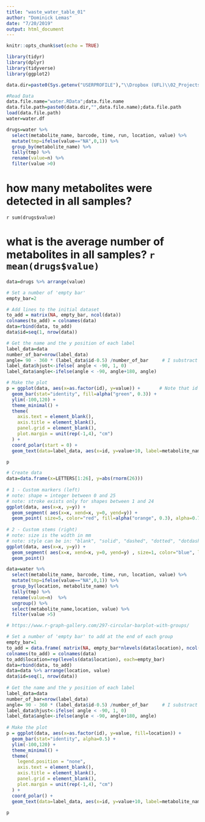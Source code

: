 ```yaml
---
title: "waste_water_table_01"
author: "Dominick Lemas"
date: "7/20/2019"
output: html_document
---
```


```r
knitr::opts_chunk$set(echo = TRUE)

library(tidyr)
library(dplyr)
library(tidyverse)
library(ggplot2)

data.dir=paste0(Sys.getenv("USERPROFILE"),"\\Dropbox (UFL)\\02_Projects\\WASTE_WATER\\2018_KY_Sep18\\");data.dir

#Read Data
data.file.name="water.RData";data.file.name
data.file.path=paste0(data.dir,"",data.file.name);data.file.path
load(data.file.path)
water=water.df
```


```r
drugs=water %>%
  select(metabolite_name, barcode, time, run, location, value) %>%
  mutate(tmp=ifelse(value=="NA",0,1)) %>%
  group_by(metabolite_name) %>%
  tally(tmp) %>%
  rename(value=n) %>%
  filter(value >0) 

```
# how many metabolites were detected in all samples?
`r sum(drugs$value)`

# what is the average number of metabolites in all samples? `r mean(drugs$value)`


```r

data=drugs %>% arrange(value)

# Set a number of 'empty bar'
empty_bar=2

# Add lines to the initial dataset
to_add = matrix(NA, empty_bar, ncol(data))
colnames(to_add) = colnames(data)
data=rbind(data, to_add)
data$id=seq(1, nrow(data))

# Get the name and the y position of each label
label_data=data
number_of_bar=nrow(label_data)
angle= 90 - 360 * (label_data$id-0.5) /number_of_bar     # I substract 0.5 because the letter must have the angle of the center of the bars. Not extreme right(1) or extreme left (0)
label_data$hjust<-ifelse( angle < -90, 1, 0)
label_data$angle<-ifelse(angle < -90, angle+180, angle)

# Make the plot
p = ggplot(data, aes(x=as.factor(id), y=value)) +       # Note that id is a factor. If x is numeric, there is some space between the first bar
  geom_bar(stat="identity", fill=alpha("green", 0.3)) +
  ylim(-100,120) +
  theme_minimal() +
  theme(
    axis.text = element_blank(),
    axis.title = element_blank(),
    panel.grid = element_blank(),
    plot.margin = unit(rep(-1,4), "cm") 
  ) +
  coord_polar(start = 0) + 
  geom_text(data=label_data, aes(x=id, y=value+10, label=metabolite_name, hjust=hjust), color="black", fontface="bold",alpha=0.6, size=2.5, angle= label_data$angle, inherit.aes = FALSE ) 

p

```

```r
# Create data
data=data.frame(x=LETTERS[1:26], y=abs(rnorm(26)))
 
# 1 - Custom markers (left)
# note: shape = integer between 0 and 25
# note: stroke exists only for shapes between 1 and 24
ggplot(data, aes(x=x, y=y)) +
  geom_segment( aes(x=x, xend=x, y=0, yend=y)) +
  geom_point( size=5, color="red", fill=alpha("orange", 0.3), alpha=0.7, shape=21, stroke=2) 
 
# 2 - Custom stems (right)
# note: size is the width in mm
# note: style can be in: "blank", "solid", "dashed", "dotted", "dotdash", "longdash","twodash"
ggplot(data, aes(x=x, y=y)) +
  geom_segment( aes(x=x, xend=x, y=0, yend=y) , size=1, color="blue", linetype="dotted" ) +
  geom_point()
```



```r

data=water %>%
  select(metabolite_name, barcode, time, run, location, value) %>%
  mutate(tmp=ifelse(value=="NA",0,1)) %>%
  group_by(location, metabolite_name) %>%
  tally(tmp) %>%
  rename(value=n)  %>% 
  ungroup() %>%
  select(metabolite_name,location, value) %>%
  filter(value >5) 
```

```r
 
# https://www.r-graph-gallery.com/297-circular-barplot-with-groups/

# Set a number of 'empty bar' to add at the end of each group
empty_bar=1
to_add = data.frame( matrix(NA, empty_bar*nlevels(data$location), ncol(data)) )
colnames(to_add) = colnames(data)
to_add$location=rep(levels(data$location), each=empty_bar)
data=rbind(data, to_add)
data=data %>% arrange(location, value)
data$id=seq(1, nrow(data))
 
# Get the name and the y position of each label
label_data=data
number_of_bar=nrow(label_data)
angle= 90 - 360 * (label_data$id-0.5) /number_of_bar     # I substract 0.5 because the letter must have the angle of the center of the bars. Not extreme right(1) or extreme left (0)
label_data$hjust<-ifelse( angle < -90, 1, 0)
label_data$angle<-ifelse(angle < -90, angle+180, angle)
 
# Make the plot
p = ggplot(data, aes(x=as.factor(id), y=value, fill=location)) +       
  geom_bar(stat="identity", alpha=0.5) +
  ylim(-100,120) +
  theme_minimal() +
  theme(
    legend.position = "none",
    axis.text = element_blank(),
    axis.title = element_blank(),
    panel.grid = element_blank(),
    plot.margin = unit(rep(-1,4), "cm") 
  ) +
  coord_polar() + 
  geom_text(data=label_data, aes(x=id, y=value+10, label=metabolite_name, hjust=hjust), color="black", fontface="bold",alpha=0.6, size=2.5, angle= label_data$angle, inherit.aes = FALSE ) 
 
p

```





